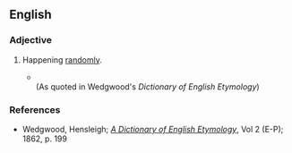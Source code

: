 ==English==

===Adjective===
{{en-adj|-}}

# {{context|obsolete|lang=en}} Happening [[randomly]].
#* {{quote-book | year=~1596 | title=A Tale of a Tub | author=[[w:Ben Jonson|Ben Jonson]] | url=http://hollowaypages.com/jonson1692tub.htm
| passage=I put it <br/> Ev'n to your worship's bitterment, habnab; <br/> I shall have a chance of the dice for it.}} <br/>(As quoted in Wedgwood's ''Dictionary of English Etymology'')

===References===
* Wedgwood, Hensleigh; ''[http://books.google.com/books?id=eXIPAAAAYAAJ A Dictionary of English Etymology]'', Vol 2 (E-P); 1862, p. 199